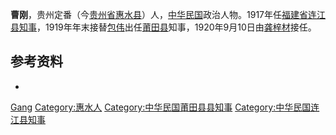 {{Otheruses|other=名为曹刚的其它人物|曹刚}}

'''曹刚'''，贵州定番（今[[贵州省|贵州省]][[惠水县|惠水县]]）人，[[中华民国|中华民国]]政治人物。1917年任[[福建省_(1912年－1949年)|福建省]][[连江县|连江县]][[知事|知事]]，1919年年末接替[[包伟|包伟]]出任[[莆田县|莆田县]]知事，1920年9月10日由[[龚梓材|龚梓材]]接任。

== 参考资料 ==
* {{cite book|author=编纂委员会 |title=《莆田县志》|year=1994年|publisher=莆田县地方志编纂委员会|location=福建|isbn=7101013325}}

{{start box}}
{{s-off}}
{{succession box|[[谈国政|谈国政]]|[[张景良|张景良]]|[[连江县知事|连江县知事]]|1916.11－1920.7}}
{{succession box|[[包伟|包伟]]|[[龚梓材|龚梓材]]|[[莆田县|莆田县]]县知事|1919年－1920年9月10日}}
{{end box}}
{{连江县行政长官}}{{Authority control}}
{{DEFAULTSORT:Cao}}
[[Category:曹姓|Gang]]
[[Category:惠水人|Category:惠水人]]
[[Category:中华民国莆田县县知事|Category:中华民国莆田县县知事]]
[[Category:中华民国连江县知事|Category:中华民国连江县知事]]